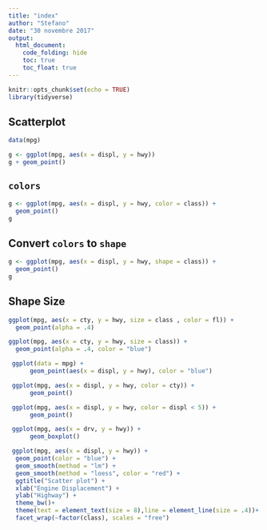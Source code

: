 ```yaml
---
title: "index"
author: "Stefano"
date: "30 novembre 2017"
output:
  html_document:
    code_folding: hide
    toc: true
    toc_float: true
---
```




```r
knitr::opts_chunk$set(echo = TRUE)
library(tidyverse)
```




## Scatterplot

```r
data(mpg)

g <- ggplot(mpg, aes(x = displ, y = hwy))
g + geom_point()

```

## `colors`

```r
g <- ggplot(mpg, aes(x = displ, y = hwy, color = class)) + 
  geom_point()
g

```
  
## Convert `colors` to `shape`
  
```r
g <- ggplot(mpg, aes(x = displ, y = hwy, shape = class)) + 
  geom_point()
g

```

## Shape Size

```r
ggplot(mpg, aes(x = cty, y = hwy, size = class , color = fl)) + 
  geom_point(alpha = .4)

```




```r
ggplot(mpg, aes(x = cty, y = hwy, size = class)) + 
  geom_point(alpha = .4, color = "blue")

```



```r
 ggplot(data = mpg) + 
      geom_point(aes(x = displ, y = hwy), color = "blue")

```

```r
 ggplot(mpg, aes(x = displ, y = hwy, color = cty)) + 
      geom_point()

```

```r
 ggplot(mpg, aes(x = displ, y = hwy, color = displ < 5)) + 
      geom_point()
```


```r
 ggplot(mpg, aes(x = drv, y = hwy)) + 
      geom_boxplot()
```


```r
 ggplot(mpg, aes(x = displ, y = hwy)) + 
  geom_point(color = "blue") +
  geom_smooth(method = "lm") +
  geom_smooth(method = "loess", color = "red") +
  ggtitle("Scatter plot") +
  xlab("Engine Displacement") +
  ylab("Highway") +
  theme_bw()+
  theme(text = element_text(size = 8),line = element_line(size = .4))+
  facet_wrap(~factor(class), scales = "free")
  
  
  
  
```





